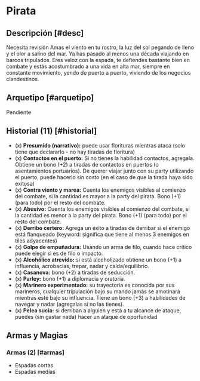 
# Pirata

<Bleed>
  <Screenshot src={piratePic} alt="placeholder" full />
</Bleed>

## Descripción [#desc]

<Callout type="warning" emoji="🔎">
  Necesita revisión
</Callout>
Amas el viento en tu rostro, la luz del sol pegando de lleno y el olor a salino del
mar. Ya has pasado al menos una década viajando en barcos tripulados. Eres veloz
con la espada, te defiendes bastante bien en combate y estás acostumbrado a una vida
en alta mar, siempre en constante movimiento, yendo de puerto a puerto, viviendo
de los negocios clandestinos.

## Arquetipo [#arquetipo]

<Callout type="warning" emoji="🔎">
  Pendiente
</Callout>

## Historial (11) [#historial]

- (x) **Presumido (narrativo):** puede usar florituras mientras ataca (solo tiene que declararlo - no hay tiradas de floritura)
- (x) **Contactos en el puerto:** Si no tienes la habilidad contactos, agregala. Obtiene un bono (+2) a tiradas de contactos en puertos (o asentamientos portuarios). De querer viajar junto con su party utilizando el puerto, puede hacerlo sin costo (en el caso de que la tirada haya sido exitosa)
- (x) **Contra viento y marea:** Cuenta los enemigos visibles al comienzo del combate, si la cantidad es mayor a la party del pirata. Bono (+1) (para todo) por el resto del combate.
- (x) **Abusivo:** Cuenta los enemigos visibles al comienzo del combate, si la cantidad es menor a la party del pirata. Bono (+1) (para todo) por el resto del combate.
- (x) **Derribo certero:** Agrega un éxito a tiradas de derribar si el enemigo está flanqueado (keyword: significa que tiene al menos 3 enemigos en tiles adyacentes)
- (x) **Golpe de empuñadura:** Usando un arma de filo, cuando hace crítico puede elegir si es de filo o impacto.
- (x) **Alcohólico atrevido:** si está alcoholizado obtiene un bono (+1) a influencia, acrobacias, trepar, nadar y caída/equilibrio.
- (x) **Casanova:** bono (+2) a tiradas de seducción.
- (x) **Parley:** bono (+1) a diplomacia y oratoria.
- (x) **Marinero experimentado:** su trayectoria es conocida por sus marineros, cualquier tripulación bajo su mando jamás se amotinará mientras esté bajo su influencia. Tiene un bono (+3) a habilidades de navegar y nadar (agregalas si no las tienes).
- (x) **Pelea sucia:** si derriban a alguien y está a tu alcance de ataque, puedes (sin gastar nada) hacer un ataque de oportunidad

## Armas y Magias

### Armas (2) [#armas]

- Espadas cortas
- Espadas medias
